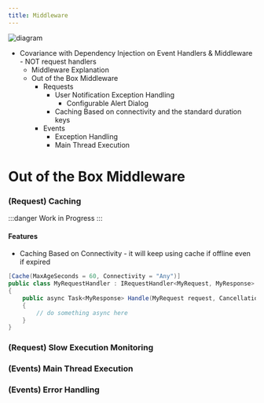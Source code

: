 ```yaml
---
title: Middleware
---
```


<Image src={diagramImg} alt="diagram" />

* Covariance with Dependency Injection on Event Handlers & Middleware - NOT request handlers
    * Middleware Explanation
    * Out of the Box Middleware
        * Requests
            * User Notification Exception Handling
                * Configurable Alert Dialog
            * Caching Based on connectivity and the standard duration keys
        * Events
            * Exception Handling
            * Main Thread Execution


# Out of the Box Middleware

### (Request) Caching
:::danger
Work in Progress
:::

#### Features
- Caching Based on Connectivity - it will keep using cache if offline even if expired


```csharp
[Cache(MaxAgeSeconds = 60, Connectivity = "Any")]
public class MyRequestHandler : IRequestHandler<MyRequest, MyResponse>
{
    public async Task<MyResponse> Handle(MyRequest request, CancellationToken ct)
    {
        // do something async here
    }
}

```

### (Request) Slow Execution Monitoring

### (Events) Main Thread Execution

### (Events) Error Handling